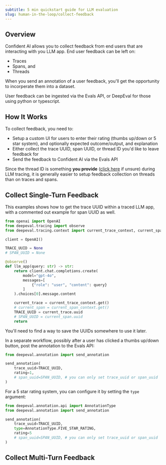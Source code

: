 ```yaml
---
subtitle: 5 min quickstart guide for LLM evaluation
slug: human-in-the-loop/collect-feedback
---
```


## Overview

Confident AI allows you to collect feedback from end users that are interacting with you LLM app. End user feedback can be left on:

- Traces
- Spans, and
- Threads

When you send an annotation of a user feedback, you'll get the opportunity to incorperate them into a dataset.

<Tip>
  User feedback can be ingested via the Evals API, or DeepEval for those using
  python or typescript.
</Tip>

## How It Works

To collect feedback, you need to:

- Setup a custom UI for users to enter their rating (thumbs up/down or 5 star system), and optionally expected outcome/output, and explanation
- Either collect the trace UUID, span UUID, or thread ID you'd like to leave feedback for
- Send the feedback to Confident AI via the Evals API

Since the thread ID is something **you provide** ([click here](/docs/llm-tracing/advanced-features/threads) if unsure) during LLM tracing, it is generally easier to setup feedback collection on threads than on traces and spans.

## Collect Single-Turn Feedback

<Steps>

<Step title="Get UUID from trace/span">

This examples shows how to get the trace UUID within a traced LLM app, with a commented out example for span UUID as well.

```python main.py {7,19,21} maxLines={24}
from openai import OpenAI
from deepeval.tracing import observe
from deepeval.tracing.context import current_trace_context, current_span_context

client = OpenAI()

TRACE_UUID = None
# SPAN_UUID = None

@observe()
def llm_app(query: str) -> str:
    return client.chat.completions.create(
        model="gpt-4o",
        messages=[
            {"role": "user", "content": query}
        ]
    ).choices[0].message.content

    current_trace = current_trace_context.get()
    # current_span = current_span_context.get()
    TRACE_UUID = current_trace.uuid
    # SPAN_UUID = current_span.uuid
    return
```

<Note>
  You'll need to find a way to save the UUIDs somewhere to use it later.
</Note>

</Step>

<Step title="Send annotation for trace/span">

In a separate workflow, possibly after a user has clicked a thumbs up/down button, post the annotation to the Evals API:

```python
from deepeval.annotation import send_annotation

send_annotation(
    trace_uuid=TRACE_UUID,
    rating=1,
    # span_uuid=SPAN_UUID, # you can only set trace_uuid or span_uuid
)
```

<Warning icon="fa-light star">

For a 5 star rating system, you can configure it by setting the `type` argument:

```python main.py {6}
from deepeval.annotation.api import AnnotationType
from deepeval.annotation import send_annotation

send_annotation(
    trace_uuid=TRACE_UUID,
    type=AnnotationType.FIVE_STAR_RATING,
    rating=5
    # span_uuid=SPAN_UUID, # you can only set trace_uuid or span_uuid
)
```

</Warning>

</Step>

</Steps>

## Collect Multi-Turn Feedback
